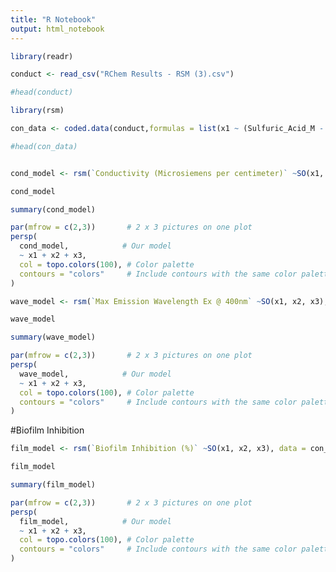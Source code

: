 ---
title: "R Notebook"
output: html_notebook
---

 

```{r}
library(readr)

conduct <- read_csv("RChem Results - RSM (3).csv")

#head(conduct)

library(rsm)

con_data <- coded.data(conduct,formulas = list(x1 ~ (Sulfuric_Acid_M - 0.2)/0.115470041, x2 ~(Urea_g - 0.3)/0.1732050615137776, x3 ~ (Citric_Acid_g - 0.3)/0.1732050615137776))

#head(con_data)


cond_model <- rsm(`Conductivity (Microsiemens per centimeter)` ~SO(x1, x2, x3), data = con_data)

cond_model

summary(cond_model)
```
```{r}
par(mfrow = c(2,3))       # 2 x 3 pictures on one plot
persp(
  cond_model,            # Our model 
  ~ x1 + x2 + x3,    
  col = topo.colors(100), # Color palette
  contours = "colors"     # Include contours with the same color palette
) 
```
```{r}
wave_model <- rsm(`Max Emission Wavelength Ex @ 400nm` ~SO(x1, x2, x3), data = con_data)

wave_model

summary(wave_model)
```

```{r}
par(mfrow = c(2,3))       # 2 x 3 pictures on one plot
persp(
  wave_model,            # Our model 
  ~ x1 + x2 + x3,    
  col = topo.colors(100), # Color palette
  contours = "colors"     # Include contours with the same color palette
) 
```
#Biofilm Inhibition

```{r}

film_model <- rsm(`Biofilm Inhibition (%)` ~SO(x1, x2, x3), data = con_data)

film_model

summary(film_model)

```

```{r}
par(mfrow = c(2,3))       # 2 x 3 pictures on one plot
persp(
  film_model,            # Our model 
  ~ x1 + x2 + x3,    
  col = topo.colors(100), # Color palette
  contours = "colors"     # Include contours with the same color palette
) 
```


